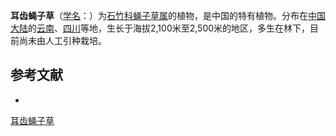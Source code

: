 {{Speciesbox
| name = 耳齿蝇子草
| status = 
| status_system = 
| image =
| genus = Silene
| species = otodonta
| authority = Franch.
}}

'''耳齿蝇子草'''（[[学名|学名]]：{{lang|la|''Silene otodonta''}}）为[[石竹科|石竹科]][[蝇子草属|蝇子草属]]的植物，是中国的特有植物。分布在[[中国大陆|中国大陆]]的[[云南|云南]]、[[四川|四川]]等地，生长于海拔2,100米至2,500米的地区，多生在林下，目前尚未由人工引种栽培。

== 参考文献 ==
<div class="references-small">
* {{cite web| url =http://www.bioinfo.cn/db05/KmzwSpecies.php?action=view&id=2646| title =耳齿蝇子草| work =《中国高等植物数据库全库》| publisher =中国科学院微生物研究所| author =昆明植物研究所| accessdate =2009-02-23| deadurl =yes| archiveurl =https://web.archive.org/web/20160305004553/http://www.bioinfo.cn/db05/KmzwSpecies.php?action=view&id=2646| archivedate =2016-03-05}}
</div>
{{Taxonbar|from=Q15226142}}

[[Category:蝇子草属|耳齿蝇子草]]


{{植物小作品}}